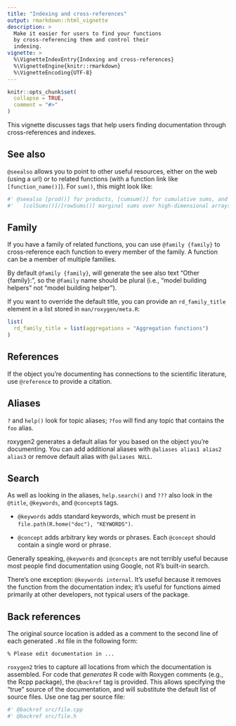 ```yaml
---
title: "Indexing and cross-references"
output: rmarkdown::html_vignette
description: >
  Make it easier for users to find your functions
  by cross-referencing them and control their
  indexing.
vignette: >
  %\VignetteIndexEntry{Indexing and cross-references}
  %\VignetteEngine{knitr::rmarkdown}
  %\VignetteEncoding{UTF-8}
---
```


```r
knitr::opts_chunk$set(
  collapse = TRUE,
  comment = "#>"
)
```

This vignette discusses tags that help users finding documentation through cross-references and indexes.

## See also

`@seealso` allows you to point to other useful resources, either on the web (using a url) or to related functions (with a function link like `[function_name()]`).
For `sum()`, this might look like:

```r
#' @seealso [prod()] for products, [cumsum()] for cumulative sums, and
#'   [colSums()]/[rowSums()] marginal sums over high-dimensional arrays.
```

## Family

If you have a family of related functions, you can use `@family {family}` to cross-reference each function to every member of the family.
A function can be a member of multiple families.

By default `@family {family}`, will generate the see also text "Other {family}:", so the `@family` name should be plural (i.e., "model building helpers" not "model building helper").

If you want to override the default title, you can provide an `rd_family_title` element in a list stored in `man/roxygen/meta.R`:

```r
list(
  rd_family_title = list(aggregations = "Aggregation functions")
)
```

## References

If the object you're documenting has connections to the scientific literature, use `@reference` to provide a citation.

## Aliases

`?` and `help()` look for topic aliases; `?foo` will find any topic that contains the `foo` alias.

roxygen2 generates a default alias for you based on the object you're documenting.
You can add additional aliases with `@aliases alias1 alias2 alias3` or remove default alias with `@aliases NULL`.

## Search

As well as looking in the aliases, `help.search()` and `???` also look in the `@title`, `@keywords`, and `@concept`s tags.

-   `@keywords` adds standard keywords, which must be present in `file.path(R.home("doc"), "KEYWORDS")`.

-   `@concept` adds arbitrary key words or phrases.
    Each `@concept` should contain a single word or phrase.

Generally speaking, `@keywords` and `@concepts` are not terribly useful because most people find documentation using Google, not R's built-in search.

There's one exception: `@keywords internal`.
It's useful because it removes the function from the documentation index; it's useful for functions aimed primarily at other developers, not typical users of the package.

## Back references

The original source location is added as a comment to the second line of each generated `.Rd` file in the following form:

    % Please edit documentation in ...

`roxygen2` tries to capture all locations from which the documentation is assembled.
For code that *generates* R code with Roxygen comments (e.g., the Rcpp package), the `@backref` tag is provided.
This allows specifying the "true" source of the documentation, and will substitute the default list of source files.
Use one tag per source file:

```r
#' @backref src/file.cpp
#' @backref src/file.h
```
